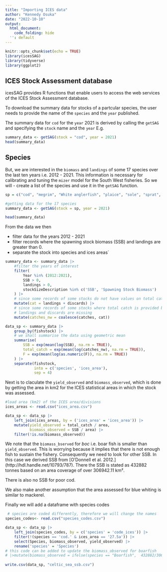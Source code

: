 ```yaml
---
title: "Importing ICES data"
author: "Kennedy Osuka"
date: "2022-10-10"
output:
  html_document:
    code_folding: hide
  '': default
---
```


```r
knitr::opts_chunk$set(echo = TRUE)
library(icesSAG)
library(tidyverse)
library(ggplot2)
```

## ICES Stock Assessment database

icesSAG provides R functions that enable users to access the web services of the ICES Stock Assessment database.

To download the summary data for stocks of a partcular species, the user needs to provide the name of the `species` and the `year` published.

The summary data for `cod` for the `year` 2021 is derived by calling the `getSAG` and specifying the `stock` name and the `year` E.g.

```r
summary_data <- getSAG(stock = "cod", year = 2021)
head(summary_data)
```

## Species
But, we are interested in the `biomass` and `landings` of some 17 species over the last ten years i.e. 2012 - 2021. This information is necessary for calibrating and tuning the `mizer` model for the South West fisheries. So we will 
 - create a list of the species and use it in the `getSAG` function.

```r
sp = c("cod", "megrim", "White anglerfish", "plaice", "sole", "sprat", "whiting", "haddock", "hake", "horse mackerel", "dab", "mackerel","herring", "blue whiting","boarfish", "norway pout")

#getting data for the 17 species
summary_data <- getSAG(stock = sp, year = 2021)

head(summary_data)
```

From the data we then

 - filter data for the years 2012 - 2021
 - filter records where the spawning stock biomass (SSB) and landings are greater than 0.
 - separate the stock into species and ices areas`
 
```r
summary_data <- summary_data |>
    #filter the years of interest
    filter(
        Year %in% (2012:2021),
        SSB > 0,
        landings > 0,
        stockSizeDescription %in% c('SSB', 'Spawning Stock Biomass')
    ) |>
    # since some records of some stocks do not have values on total catch
    mutate(cat = landings + discards) |>
    # since some records of some stocks where total catch is provided but
    # landings and discards are missing
    mutate(catches_nw = coalesce(catches, cat))
```


```r
data_sp <- summary_data |>
    group_by(fishstock) |>
    # we shall summarise the data using geometric mean
    summarise(
        SSB = exp(mean(log(SSB), na.rm = TRUE)),
        total_catch = exp(mean(log(catches_nw), na.rm = TRUE)),
        F = exp(mean(log(as.numeric(F)), na.rm = TRUE))
    ) |>
    separate(fishstock,
             into = c('species', 'ices_area'),
             sep = 4)
```

Next is to claculate the `yield_observed` and `biomass_observed`, which is done by getting the area in km2 for the ICES statistical areas in which the stock was assessed. 
```r
#load area (km2) of the ICES area/divisions
ices_areas <- read.csv("ices_area.csv")

data_sp <- data_sp |>
    left_join(ices_areas, by = ('ices_area' = 'ices_area')) |>
    mutate(yield_observed = total_catch / area,
           biomass_observed = SSB / area) |>
    filter(!is.na(biomass_observed))
```

We note that the `biomass_bserved` for *boc* i.e. boar fish is smaller than `yield_observed`. This is worrying because it implies that there is not enough fish to sustain the fishery. Consequently we need to look for other SSB. In this case we derived SSB from [O’Donnell et al. 2012.] (http://hdl.handle.net/10793/787). There the SSB is stated as 432882 tonnes based on an area coverage of over 306942.11 km².

There is also no SSB for poor cod.

We also make another assumption that the area assessed for blue whiting is similar to mackerel.

Finally we will add a dataframe with species codes

```r
 # species are coded differently, therefore we will change the names
species_codes<- read.csv("species_codes.csv")

data_sp <- data_sp |>
    left_join(species_codes, by = c('species' = 'code_ices')) |> 
    filter(!(species == 'cod.' & ices_area == '27.5a')) |> 
    select(Species, biomass_observed, yield_observed) |>
    rename('species' = 'Species')
# this code can be added to update the biomass_observed for boarfish
# |>mutate(biomass_observed = ifelse(species == "Boarfish",  432882/306942.11, biomass_observed))
  
write.csv(data_sp, "celtic_sea_ssb.csv")
```


